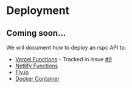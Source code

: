 # Deployment

## Coming soon...

We will document how to deploy an rspc API to:

- [Vercel Functions](https://vercel.com/docs/concepts/functions) - Tracked in issue [#9](https://github.com/oscartbeaumont/rspc/issues/9)
- [Netlify Functions](https://www.netlify.com/products/functions/)
- [Fly.io](https://fly.io)
- [Docker Container](https://www.docker.com/)
